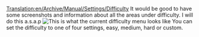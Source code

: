 [[Translation:en/Archive/Manual/Settings/Difficulty]]
{{en/Todo}}
It would be good to have some screenshots and information about all the areas under difficulty. I will do this a.s.a.p 
[[File:en/Difficulty level setting screen.jpeg|center|frame|This is what the current difficulty menu looks like]]
You can set the difficulty to one of four settings, easy, medium, hard or custom.